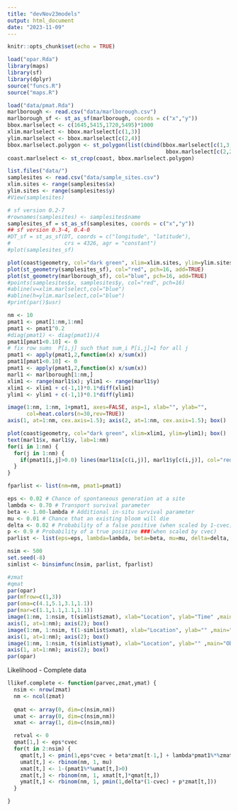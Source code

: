 ```yaml
---
title: "devNov23models"
output: html_document
date: "2023-11-09"
---
```


```r
knitr::opts_chunk$set(echo = TRUE)
```

```r
load("opar.Rda")
library(maps)
library(sf)
library(dplyr)
source("funcs.R")
source("maps.R")
```

```r
load("data/pmat.Rda")
marlborough <- read.csv("data/marlborough.csv")
marlborough_sf <- st_as_sf(marlborough, coords = c("x","y"))
bbox.marlselect <- c(1645,5415,1720,5495)*1000
xlim.marlselect <- bbox.marlselect[c(1,3)]
ylim.marlselect <- bbox.marlselect[c(2,4)]
bbox.marlselect.polygon <- st_polygon(list(cbind(bbox.marlselect[c(1,3,3,1,1)],
                                                  bbox.marlselect[c(2,2,4,4,2)])))
coast.marlselect <- st_crop(coast, bbox.marlselect.polygon)
```


```r
list.files("data/")
samplesites <- read.csv("data/sample_sites.csv")
xlim.sites <- range(samplesites$x)
ylim.sites <- range(samplesites$y)
#View(samplesites)

# sf version 0.2-7
#rownames(samplesites) <- samplesites$name
samplesites_sf = st_as_sf(samplesites, coords = c("x","y"))
## sf version 0.3-4, 0.4-0
#DT_sf = st_as_sf(DT, coords = c("longitude", "latitude"), 
#                 crs = 4326, agr = "constant")
#plot(samplesites_sf)
```

```r
plot(coast$geometry, col="dark green", xlim=xlim.sites, ylim=ylim.sites); box()
plot(st_geometry(samplesites_sf), col="red", pch=16, add=TRUE)
plot(st_geometry(marlborough_sf), col="blue", pch=16, add=TRUE)
#points(samplesites$x, samplesites$y, col="red", pch=16)
#abline(v=xlim.marlselect,col="blue")
#abline(h=ylim.marlselect,col="blue")
#print(par()$usr)
```

```r
nm <- 10
pmat1 <- pmat[1:nm,1:nm]
pmat1 <- pmat1^0.2
#diag(pmat1) <- diag(pmat1)/4
pmat1[pmat1<0.10] <- 0
# fix row sums  P[i,j] such that sum_i P[i,j]=1 for all j
pmat1 <- apply(pmat1,2,function(x) x/sum(x))
pmat1[pmat1<0.10] <- 0
pmat1 <- apply(pmat1,2,function(x) x/sum(x))
marl1 <- marlborough[1:nm,]
xlim1 <- range(marl1$x); ylim1 <- range(marl1$y)
xlim1 <- xlim1 + c(-1,1)*0.1*diff(xlim1)
ylim1 <- ylim1 + c(-1,1)*0.1*diff(ylim1)
```
```r
image(1:nm, 1:nm, 1+pmat1, axes=FALSE, asp=1, xlab="", ylab="",
      col=heat.colors(n=30,rev=TRUE))
axis(1, at=1:nm, cex.axis=1.5); axis(2, at=1:nm, cex.axis=1.5); box()
```

```r
plot(coast$geometry, col="dark green", xlim=xlim1, ylim=ylim1); box()
text(marl1$x, marl1$y, lab=1:nm)
for(i in 1:nm) {
  for(j in 1:nm) {
    if(pmat1[i,j]>0.0) lines(marl1$x[c(i,j)], marl1$y[c(i,j)], col="red")
  }
}
```

```r
fparlist <- list(nm=nm, pmat1=pmat1)

eps <- 0.02 # Chance of spontaneous generation at a site
lambda <- 0.70 # Transport survival parameter
beta <- 1.00-lambda # Additional in-situ survival parameter
mu <- 0.01 # Chance that an existing bloom will die
delta <- 0.02 # Probability of a false positive (when scaled by 1-cvec)
p <- 0.9 # Probability of a true positive ###(when scaled by cvec)
parlist <- list(eps=eps, lambda=lambda, beta=beta, mu=mu, delta=delta, p=p)
```

```r
nsim <- 500
set.seed(-8)
simlist <- binsimfunc(nsim, parlist, fparlist)

#zmat
#qmat
par(opar)
par(mfrow=c(1,3))
par(oma=c(4.1,5.1,3.1,1.1))
par(mar=c(1.1,1.1,1.1,1.1))
image(1:nm, 1:nsim, t(simlist$zmat), xlab="Location", ylab="Time" ,main="State:Z", axes=FALSE)
axis(1, at=1:nm); axis(2); box()
image(1:nm, 1:nsim, t(1-simlist$xmat), xlab="Location", ylab="" ,main="Elimination:X", axes=FALSE)
axis(1, at=1:nm); axis(2); box()
image(1:nm, 1:nsim, t(simlist$ymat), xlab="Location", ylab="" ,main="Observation:Y", axes=FALSE)
axis(1, at=1:nm); axis(2); box()
par(opar)
```

Likelihood - Complete data
```r
llikef.complete <- function(parvec,zmat,ymat) {
  nsim <- nrow(zmat)
  nm <- ncol(zmat)
  
  qmat <- array(0, dim=c(nsim,nm))
  umat <- array(0, dim=c(nsim,nm))
  xmat <- array(1, dim=c(nsim,nm))

  retval <- 0
  qmat[1,] <- eps*cvec
  for(t in 2:nsim) {
    qmat[t,] <- pmin(1,eps*cvec + beta*zmat[t-1,] + lambda*pmat1%*%zmat[t-1,])
    umat[t,] <- rbinom(nm, 1, mu)
    xmat[t,] <- 1-(pmat1%*%umat[t,]>0)
    zmat[t,] <- rbinom(nm, 1, xmat[t,]*qmat[t,])
    ymat[t,] <- rbinom(nm, 1, pmin(1,delta*(1-cvec) + p*zmat[t,]))
  }

}
```

